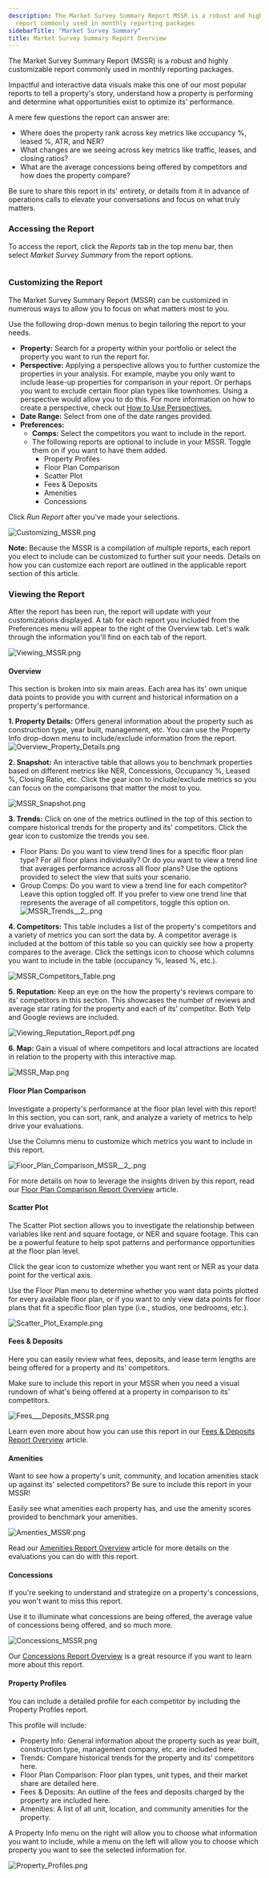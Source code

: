 ```yaml
---
description: The Market Survey Summary Report MSSR is a robust and highly customizable
  report commonly used in monthly reporting packages
sidebarTitle: "Market Survey Summary"
title: Market Survey Summary Report Overview
---
```


The Market Survey Summary Report (MSSR) is a robust and highly customizable report commonly used in monthly reporting packages.


Impactful and interactive data visuals make this one of our most popular reports to tell a property's story, understand how a property is performing and determine what opportunities exist to optimize its' performance. 


A mere few questions the report can answer are:


+ Where does the property rank across key metrics like occupancy %, leased %, ATR, and NER?
+ What changes are we seeing across key metrics like traffic, leases, and closing ratios?
+ What are the average concessions being offered by competitors and how does the property compare?


Be sure to share this report in its' entirety, or details from it in advance of operations calls to elevate your conversations and focus on what truly matters. 


### Accessing the Report


To access the report, click the *Reports* tab in the top menu bar, then select *Market Survey Summary* from the report options. 


<Frame>
  <img src="/images/radix/f387ba8a59f910c38b77fa8364e803d4084856c2.png" alt="" />
</Frame>


### Customizing the Report


The Market Survey Summary Report (MSSR) can be customized in numerous ways to allow you to focus on what matters most to you. 


Use the following drop-down menus to begin tailoring the report to your needs.


* **Property:** Search for a property within your portfolio or select the property you want to run the report for.
* **Perspective:** Applying a perspective allows you to further customize the properties in your analysis. For example, maybe you only want to include lease-up properties for comparison in your report. Or perhaps you want to exclude certain floor plan types like townhomes. Using a perspective would allow you to do this. For more information on how to create a perspective, check out [How to Use Perspectives.](kb://article/zendesk:radix:7313516628749)
* **Date Range:** Select from one of the date ranges provided.
* **Preferences:**
	+ **Comps:** Select the competitors you want to include in the report.
	+ The following reports are optional to include in your MSSR. Toggle them on if you want to have them added.
		- Property Profiles
		- Floor Plan Comparison
		- Scatter Plot
		- Fees & Deposits
		- Amenities
		- Concessions


Click *Run Report* after you've made your selections. 


<Frame>
  <img src="/images/radix/f12a976c3d23df20905f64d619e8fbe0d5cbfde1.png" alt="Customizing_MSSR.png" />
</Frame>


**Note:** Because the MSSR is a compilation of multiple reports, each report you elect to include can be customized to further suit your needs. Details on how you can customize each report are outlined in the applicable report section of this article. 


### Viewing the Report


After the report has been run, the report will update with your customizations displayed. A tab for each report you included from the Preferences menu will appear to the right of the Overview tab. Let's walk through the information you'll find on each tab of the report. 


<Frame>
  <img src="/images/radix/ac3d05828103fd2ac063ad99c9e9b8c1013b12ad.png" alt="Viewing_MSSR.png" />
</Frame>


#### Overview


This section is broken into six main areas. Each area has its' own unique data points to provide you with current and historical information on a property's performance. 


**1. Property Details:** Offers general information about the property such as construction type, year built, management, etc. You can use the Property Info drop-down menu to include/exclude information from the report.![Overview_Property_Details.png](/images/radix/32d8094ed993dcb59912eba735b3eee54e3927c7.png)


**2. Snapshot:** An interactive table that allows you to benchmark properties based on different metrics like NER, Concessions, Occupancy %, Leased %, Closing Ratio, etc. Click the gear icon to include/exclude metrics so you can focus on the comparisons that matter the most to you. 


<Frame>
  <img src="/images/radix/926c5ac1582ffc4e98f97becbf03a9edc4d95bee.png" alt="MSSR_Snapshot.png" />
</Frame>


**3. Trends:** Click on one of the metrics outlined in the top of this section to compare historical trends for the property and its' competitors. Click the gear icon to customize the trends you see.


* Floor Plans: Do you want to view trend lines for a specific floor plan type? For all floor plans individually? Or do you want to view a trend line that averages performance across all floor plans? Use the options provided to select the view that suits your scenario.
* Group Comps: Do you want to view a trend line for each competitor? Leave this option toggled off. If you prefer to view one trend line that represents the average of all competitors, toggle this option on.![MSSR_Trends__2_.png](/images/radix/63d08262d1e0e969e088939edc1624e80d19265c.png)


**4. Competitors:** This table includes a list of the property's competitors and a variety of metrics you can sort the data by. A competitor average is included at the bottom of this table so you can quickly see how a property compares to the average. Click the settings icon to choose which columns you want to include in the table (occupancy %, leased %, etc.).


<Frame>
  <img src="/images/radix/de5cf57dd3878178c234876e775dd78ae41cce5a.png" alt="MSSR_Competitors_Table.png" />
</Frame>


**5. Reputation:** Keep an eye on the how the property's reviews compare to its' competitors in this section. This showcases the number of reviews and average star rating for the property and each of its' competitor. Both Yelp and Google reviews are included.


<Frame>
  <img src="/images/radix/70e4f149e6ad4d82392a5e611c2ea1a759f8fa5a.png" alt="Viewing_Reputation_Report.pdf.png" />
</Frame>


**6. Map:** Gain a visual of where competitors and local attractions are located in relation to the property with this interactive map.


<Frame>
  <img src="/images/radix/cf1c12604cd22a8a333c8715b459b003b7aaa0ad.png" alt="MSSR_Map.png" />
</Frame>


#### Floor Plan Comparison


Investigate a property's performance at the floor plan level with this report! In this section, you can sort, rank, and analyze a variety of metrics to help drive your evaluations. 


Use the Columns menu to customize which metrics you want to include in this report. 


<Frame>
  <img src="/images/radix/9a5004bcc983bea063c83c7047523e40af0b6921.png" alt="Floor_Plan_Comparison_MSSR__2_.png" />
</Frame>


For more details on how to leverage the insights driven by this report, read our [Floor Plan Comparison Report Overview](kb://article/zendesk:radix:15100961400845) article. 


#### Scatter Plot


The Scatter Plot section allows you to investigate the relationship between variables like rent and square footage, or NER and square footage. This can be a powerful feature to help spot patterns and performance opportunities at the floor plan level.


Click the gear icon to customize whether you want rent or NER as your data point for the vertical axis.


Use the Floor Plan menu to determine whether you want data points plotted for every available floor plan, or if you want to only view data points for floor plans that fit a specific floor plan type (i.e., studios, one bedrooms, etc.). 


<Frame>
  <img src="/images/radix/fa4821e81663f3eee9dd9fbeb761f245a2720af9.png" alt="Scatter_Plot_Example.png" />
</Frame>


#### Fees & Deposits


Here you can easily review what fees, deposits, and lease term lengths are being offered for a property and its' competitors. 


Make sure to include this report in your MSSR when you need a visual rundown of what's being offered at a property in comparison to its' competitors. 


<Frame>
  <img src="/images/radix/65467e074a315135b27331c7f030ca8f4b1e3cab.png" alt="Fees___Deposits_MSSR.png" />
</Frame>


Learn even more about how you can use this report in our [Fees & Deposits Report Overview](kb://article/zendesk:radix:15099362927501) article.


#### Amenities


Want to see how a property's unit, community, and location amenities stack up against its' selected competitors? Be sure to include this report in your MSSR! 


Easily see what amenities each property has, and use the amenity scores provided to benchmark your amenities. 


<Frame>
  <img src="/images/radix/43363da3d56a71a1e4ce0b15d0b25bf7138d4513.png" alt="Amenties_MSSR.png" />
</Frame>


Read our [Amenities Report Overview](kb://article/zendesk:radix:15065498878221) article for more details on the evaluations you can do with this report. 


#### Concessions


If you're seeking to understand and strategize on a property's concessions, you won't want to miss this report.


Use it to illuminate what concessions are being offered, the average value of concessions being offered, and so much more. 


<Frame>
  <img src="/images/radix/ad9d0315aae0e3a519607016f10b5badf25495af.png" alt="Concessions_MSSR.png" />
</Frame>


Our [Concessions Report Overview](kb://article/zendesk:radix:15094162210317) is a great resource if you want to learn more about this report. 


#### Property Profiles


You can include a detailed profile for each competitor by including the Property Profiles report.


This profile will include:


* Property Info: General information about the property such as year built, construction type, management company, etc. are included here.
* Trends: Compare historical trends for the property and its' competitors here.
* Floor Plan Comparison: Floor plan types, unit types, and their market share are detailed here.
* Fees & Deposits: An outline of the fees and deposits charged by the property are included here.
* Amenities: A list of all unit, location, and community amenities for the property.


A Property Info menu on the right will allow you to choose what information you want to include, while a menu on the left will allow you to choose which property you want to see the selected information for. 


<Frame>
  <img src="/images/radix/716255fa6fcd41def1f6bf971690f566f1af2cd4.png" alt="Property_Profiles.png" />
</Frame>
